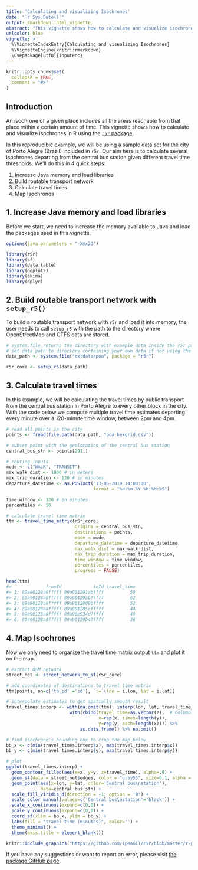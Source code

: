 ```yaml
---
title: 'Calculating and visualizing Isochrones'
date: "`r Sys.Date()`"
output: rmarkdown::html_vignette
abstract: "This vignette shows how to calculate and visualize isochrones in R using the `r5r` package."
urlcolor: blue
vignette: >
  %\VignetteIndexEntry{Calculating and visualizing Isochrones} 
  %\VignetteEngine{knitr::rmarkdown} 
  \usepackage[utf8]{inputenc}
---
```


```r
knitr::opts_chunk$set(
  collapse = TRUE,
  comment = "#>"
)
```

## Introduction

An isochrone of a given place includes all the areas reachable from that place within a certain amount of time. This vignette shows how to calculate and visualize isochrones in R using the [`r5r` package](https://ipeagit.github.io/r5r/index.html).

In this reproducible example, we will be using a sample data set for the city of Porto Alegre (Brazil) included in `r5r`. Our aim here is to calculate several isochrones departing from the central bus station given different travel time thresholds. We'll do this in 4 quick steps: 

1. Increase Java memory and load libraries 
2. Build routable transport network 
3. Calculate travel times 
4. Map Isochrones

## 1. Increase Java memory and load libraries

Before we start, we need to increase the memory available to Java and load the packages used in this vignette.

```r
options(java.parameters = "-Xmx2G")

library(r5r)
library(sf)
library(data.table)
library(ggplot2)
library(akima)
library(dplyr)
```

## 2. Build routable transport network with `setup_r5()`

To build a routable transport network with `r5r` and load it into memory, the user needs to call `setup_r5` with the path to the directory where OpenStreetMap and GTFS data are stored.

```r
# system.file returns the directory with example data inside the r5r package
# set data path to directory containing your own data if not using the examples
data_path <- system.file("extdata/poa", package = "r5r")

r5r_core <- setup_r5(data_path)
```

## 3. Calculate travel times

In this example, we will be calculating the travel times by public transport from the central bus station in Porto Alegre to every other block in the city. With the code below we compute multiple travel time estimates departing every minute over a 120-minute time window, between 2pm and 4pm.

```r
# read all points in the city
points <- fread(file.path(data_path, "poa_hexgrid.csv"))

# subset point with the geolocation of the central bus station
central_bus_stn <- points[291,]

# routing inputs
mode <- c("WALK", "TRANSIT")
max_walk_dist <- 1000 # in meters
max_trip_duration <- 120 # in minutes
departure_datetime <- as.POSIXct("13-05-2019 14:00:00",
                                 format = "%d-%m-%Y %H:%M:%S")

time_window <- 120 # in minutes
percentiles <- 50

# calculate travel time matrix
ttm <- travel_time_matrix(r5r_core,
                          origins = central_bus_stn,
                          destinations = points,
                          mode = mode,
                          departure_datetime = departure_datetime,
                          max_walk_dist = max_walk_dist,
                          max_trip_duration = max_trip_duration,
                          time_window = time_window,
                          percentiles = percentiles,
                          progress = FALSE)

head(ttm)
#>             fromId            toId travel_time
#> 1: 89a90128a8fffff 89a901291abffff          59
#> 2: 89a90128a8fffff 89a901295b7ffff          62
#> 3: 89a90128a8fffff 89a9012809bffff          52
#> 4: 89a90128a8fffff 89a901285cfffff          44
#> 5: 89a90128a8fffff 89a90e934d7ffff          49
#> 6: 89a90128a8fffff 89a90129b47ffff          36

```

## 4. Map Isochrones

Now we only need to organize the travel time matrix output `ttm` and plot it on the map.

```r
# extract OSM network
street_net <- street_network_to_sf(r5r_core)

# add coordinates of destinations to travel time matrix
ttm[points, on=c('to_id' ='id'), `:=`(lon = i.lon, lat = i.lat)]

# interpolate estimates to get spatially smooth result
travel_times.interp <- with(na.omit(ttm), interp(lon, lat, travel_time_p50)) %>%
                        with(cbind(travel_time=as.vector(z),  # Column-major order
                                   x=rep(x, times=length(y)),
                                   y=rep(y, each=length(x)))) %>%
                            as.data.frame() %>% na.omit()

# find isochrone's bounding box to crop the map below
bb_x <- c(min(travel_times.interp$x), max(travel_times.interp$x))
bb_y <- c(min(travel_times.interp$y), max(travel_times.interp$y))

# plot
ggplot(travel_times.interp) +
  geom_contour_filled(aes(x=x, y=y, z=travel_time), alpha=.8) +
  geom_sf(data = street_net$edges, color = "gray55", size=0.1, alpha = 0.7) +
  geom_point(aes(x=lon, y=lat, color='Central bus\nstation'),
             data=central_bus_stn) +
  scale_fill_viridis_d(direction = -1, option = 'B') +
  scale_color_manual(values=c('Central bus\nstation'='black')) +
  scale_x_continuous(expand=c(0,0)) +
  scale_y_continuous(expand=c(0,0)) +
  coord_sf(xlim = bb_x, ylim = bb_y) +
  labs(fill = "travel time (minutes)", color='') +
  theme_minimal() +
  theme(axis.title = element_blank())
```

```r
knitr::include_graphics("https://github.com/ipeaGIT/r5r/blob/master/r-package/inst/img/vig_isochrone.png?raw=true")
```

If you have any suggestions or want to report an error, please visit [the package GitHub page](https://github.com/ipeaGIT/r5r).

